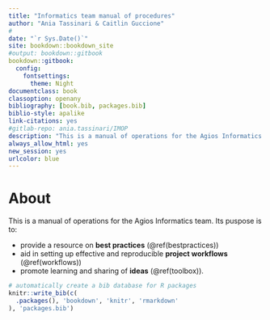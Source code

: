 ```yaml
--- 
title: "Informatics team manual of procedures"
author: "Ania Tassinari & Caitlin Guccione"
#
date: "`r Sys.Date()`"
site: bookdown::bookdown_site
#output: bookdown::gitbook
bookdown::gitbook:
  config:
    fontsettings:
      theme: Night
documentclass: book
classoption: openany
bibliography: [book.bib, packages.bib]
biblio-style: apalike
link-citations: yes
#gitlab-repo: ania.tassinari/IMOP
description: "This is a manual of operations for the Agios Informatics team. Its puspose is to provide a resource on best practices, aid in setting up effective and reproducible project workflows, and promote learning and sharing of ideas."
always_allow_html: yes
new_session: yes
urlcolor: blue
---
```


# About

This is a manual of operations for the Agios Informatics team. Its puspose is to:

* provide a resource on **best practices** (\@ref(bestpractices))
* aid in setting up effective and reproducible **project workflows** (\@ref(workflows))
* promote learning and sharing of **ideas** (\@ref(toolbox)).


```r
# automatically create a bib database for R packages
knitr::write_bib(c(
  .packages(), 'bookdown', 'knitr', 'rmarkdown'
), 'packages.bib')
```
